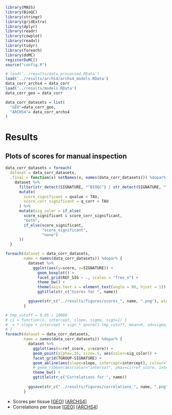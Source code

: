 ```r
library(MASS)
library(BioQC)
library(stringr)
library(gridExtra)
library(dplyr)
library(readr)
library(cowplot)
library(readxl)
library(tidyr)
library(foreach)
library(doMC)
registerDoMC()
source("config.R")
```

```r
# load('../results/data_processed.RData')
load('../results/archs4/archs4_models.RData')
data_corr_archs4 = data_corr
load('../results/models.RData')
data_corr_geo = data_corr

data_corr_datasets = list(
  "GEO"=data_corr_geo,
  "ARCHS4"= data_corr_archs4
)
```

# Results
## Plots of scores for manual inspection 
```r
data_corr_datasets = foreach(
  dataset = data_corr_datasets,
  .final = function(x) setNames(x, names(data_corr_datasets))) %dopar% {
    dataset %>%
      filter(str_detect(SIGNATURE, "^BIOQC") | str_detect(SIGNATURE, "^GTEX")) %>%
      mutate(
        score_significant = qvalue < TAU,
        score_corr_significant = q_corr < TAU
      ) %>%
      mutate(sig_color = if_else(
        score_significant & score_corr_significant,
        "both",
        if_else(score_significant,
                "score_significant",
                "none")
      ))
  }


```

```r
foreach(dataset = data_corr_datasets,
        name = names(data_corr_datasets)) %dopar% {
          dataset %>%
            ggplot(aes(y=score, x=SIGNATURE)) +
              geom_boxplot() +
              facet_grid(REF_SIG ~ ., scales = "free_x") +
              theme_bw() +
              theme(axis.text.x = element_text(angle = 90, hjust = 1)) +
              ggtitle(str_c("Scores for ", name))

          ggsave(str_c("../results/figures/scores_", name, ".png"), width=48, height=24, dpi=300, limitsize=FALSE)
        }
```


```r
# tmp_cutoff = 0.05 / 10000 
# ci = function(x, intercept, slope, sigma, sign=1) {
#  x * slope + intercept + sign * qnorm(1-tmp_cutoff, mean=0, sd=sigma) 
# }
foreach(dataset = data_corr_datasets,
        name = names(data_corr_datasets)) %dopar% {
          dataset %>% 
            ggplot(aes(x=ref_score, y=score)) + 
            geom_point(alpha=.35, size=.5, aes(color=sig_color)) + 
            facet_grid(TGROUP~SIGNATURE) + 
            geom_abline(aes(slope=slope, intercept=intercept), colour="red") + 
            # geom_ribbon(aes(color="interval", ymax=ci(ref_score, intercept, slope, sigma, 1), ymin=ci(ref_score, intercept, slope, sigma, -1), alpha=.2, show.legend = TRUE)) +
            theme_bw() + 
            ggtitle(str_c("Correlations for ", name))
          
          ggsave(str_c("../results/figures/correlations_", name, ".png"), width=299, height=20, dpi=72, limitsize=FALSE)
        }

```

* Scores per tissue [[GEO](figures/scores_geo.png)] [[ARCHS4](figures/scores_archs4.png)]
* Correlations per tissue [[GEO](figures/correlations_geo.png)] [[ARCHS4](figures/corrleations_archs4.png)]










